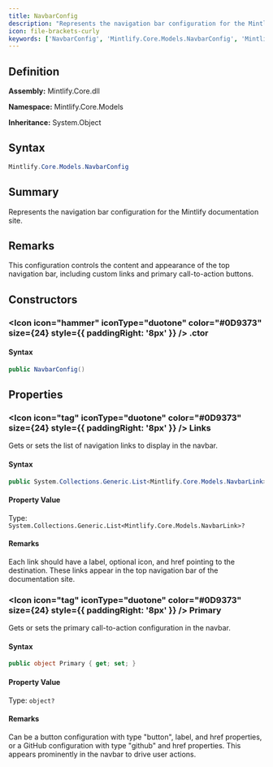 ```yaml
---
title: NavbarConfig
description: "Represents the navigation bar configuration for the Mintlify documentation site."
icon: file-brackets-curly
keywords: ['NavbarConfig', 'Mintlify.Core.Models.NavbarConfig', 'Mintlify.Core.Models', 'class', 'System.Object']
---
```


## Definition

**Assembly:** Mintlify.Core.dll

**Namespace:** Mintlify.Core.Models

**Inheritance:** System.Object

## Syntax

```csharp
Mintlify.Core.Models.NavbarConfig
```

## Summary

Represents the navigation bar configuration for the Mintlify documentation site.

## Remarks

This configuration controls the content and appearance of the top navigation bar,
            including custom links and primary call-to-action buttons.

## Constructors

### <Icon icon="hammer" iconType="duotone" color="#0D9373" size={24} style={{ paddingRight: '8px' }} />  .ctor

#### Syntax

```csharp
public NavbarConfig()
```

## Properties

### <Icon icon="tag" iconType="duotone" color="#0D9373" size={24} style={{ paddingRight: '8px' }} />  Links

Gets or sets the list of navigation links to display in the navbar.

#### Syntax

```csharp
public System.Collections.Generic.List<Mintlify.Core.Models.NavbarLink> Links { get; set; }
```

#### Property Value

Type: `System.Collections.Generic.List<Mintlify.Core.Models.NavbarLink>?`

#### Remarks

Each link should have a label, optional icon, and href pointing to the destination.
            These links appear in the top navigation bar of the documentation site.

### <Icon icon="tag" iconType="duotone" color="#0D9373" size={24} style={{ paddingRight: '8px' }} />  Primary

Gets or sets the primary call-to-action configuration in the navbar.

#### Syntax

```csharp
public object Primary { get; set; }
```

#### Property Value

Type: `object?`

#### Remarks

Can be a button configuration with type "button", label, and href properties,
            or a GitHub configuration with type "github" and href properties.
            This appears prominently in the navbar to drive user actions.

